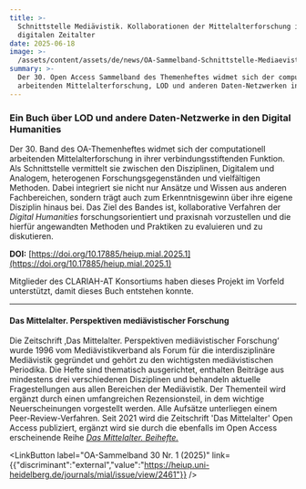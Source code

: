 ```yaml
---
title: >-
  Schnittstelle Mediävistik. Kollaborationen der Mittelalterforschung im
  digitalen Zeitalter
date: 2025-06-18
image: >-
  /assets/content/assets/de/news/OA-Sammelband-Schnittstelle-Mediaevistik/image.png
summary: >-
  Der 30. Open Access Sammelband des Themenheftes widmet sich der computationell
  arbeitenden Mittelalterforschung, LOD und anderen Daten-Netzwerken in den DH.
---
```

### Ein Buch über LOD und andere Daten-Netzwerke in den Digital Humanities

Der 30. Band des OA-Themenheftes widmet sich der computationell arbeitenden Mittelalterforschung in ihrer verbindungsstiftenden Funktion. Als Schnittstelle vermittelt sie zwischen den Disziplinen, Digitalem und Analogem, heterogenen Forschungsgegenständen und vielfältigen Methoden. Dabei integriert sie nicht nur Ansätze und Wissen aus anderen Fachbereichen, sondern trägt auch zum Erkenntnisgewinn über ihre eigene Disziplin hinaus bei. Das Ziel des Bandes ist, kollaborative Verfahren der *Digital Humanities* forschungsorientiert und praxisnah vorzustellen und die hierfür angewandten Methoden und Praktiken zu evaluieren und zu diskutieren.

**DOI:** [https://doi.org/10.17885/heiup.mial.2025.1](https://doi.org/10.17885/heiup.mial.2025.1)

Mitglieder des CLARIAH-AT Konsortiums haben dieses Projekt im Vorfeld unterstützt, damit dieses Buch entstehen konnte.

---

#### **Das Mittelalter. Perspektiven mediävistischer Forschung**

Die Zeitschrift ‚Das Mittelalter. Perspektiven mediävistischer Forschung‘ wurde 1996 vom Mediävistikverband als Forum für die interdisziplinäre Mediävistik gegründet und gehört zu den wichtigsten mediävistischen Periodika. Die Hefte sind thematisch ausgerichtet, enthalten Beiträge aus mindestens drei verschiedenen Disziplinen und behandeln aktuelle Fragestellungen aus allen Bereichen der Mediävistik. Der Thementeil wird ergänzt durch einen umfangreichen Rezensionsteil, in dem wichtige Neuerscheinungen vorgestellt werden. Alle Aufsätze unterliegen einem Peer-Review-Verfahren. Seit 2021 wird die Zeitschrift 'Das Mittelalter' Open Access publiziert, ergänzt wird sie durch die ebenfalls im Open Access erscheinende Reihe [*Das Mittelalter. Beihefte.*](https://heiup.uni-heidelberg.de/catalog/series/mabh)

<LinkButton label="OA-Sammelband 30 Nr. 1 (2025)" link={{"discriminant":"external","value":"https://heiup.uni-heidelberg.de/journals/mial/issue/view/2461"}} />
